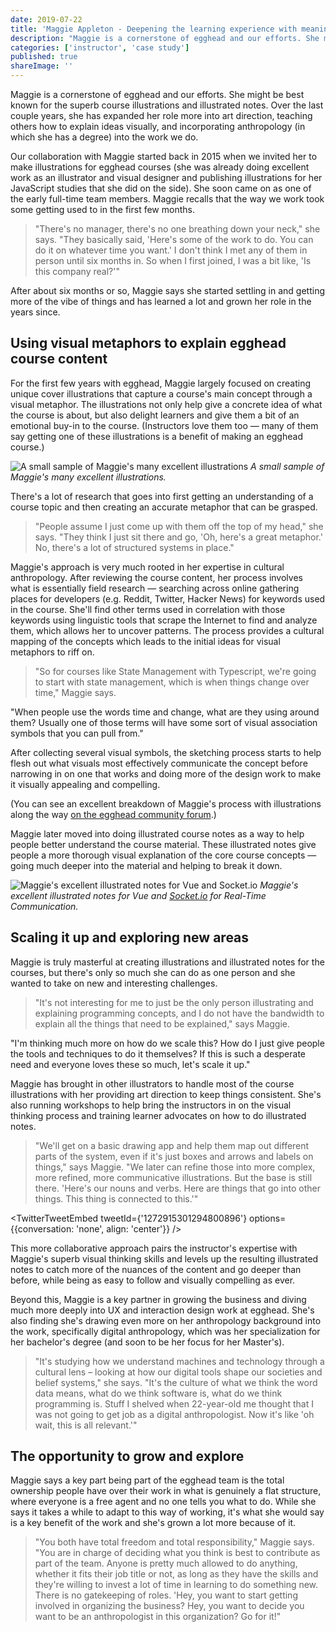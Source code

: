 ```yaml
---
date: 2019-07-22
title: 'Maggie Appleton - Deepening the learning experience with meaningful visual metaphor design'
description: "Maggie is a cornerstone of egghead and our efforts. She might be best known for the superb course illustrations and illustrated notes. Over the last couple years, she has expanded her role more into art direction, teaching others how to explain ideas visually, and incorporating anthropology (in which she has a degree) into the work we do. "
categories: ['instructor', 'case study']
published: true
shareImage: ''
---
```


Maggie is a cornerstone of egghead and our efforts. She might be best known for the superb course illustrations and illustrated notes. Over the last couple years, she has expanded her role more into art direction, teaching others how to explain ideas visually, and incorporating anthropology (in which she has a degree) into the work we do. 

Our collaboration with Maggie started back in 2015 when we invited her to make illustrations for egghead courses (she was already doing excellent work as an illustrator and visual designer and publishing illustrations for her JavaScript studies that she did on the side). She soon came on as one of the early full-time team members. Maggie recalls that the way we work took some getting used to in the first few months. 

> "There's no manager, there's no one breathing down your neck," she says. "They basically said, 'Here's some of the work to do. You can do it on whatever time you want.' I don't think I met any of them in person until six months in. So when I first joined, I was a bit like, 'Is this company real?'"

After about six months or so, Maggie says she started settling in and getting more of the vibe of things and has learned a lot and grown her role in the years since. 

## Using visual metaphors to explain egghead course content

For the first few years with egghead, Maggie largely focused on creating unique cover illustrations that capture a course's main concept through a visual metaphor. The illustrations not only help give a concrete idea of what the course is about, but also delight learners and give them a bit of an emotional buy-in to the course. (Instructors love them too — many of them say getting one of these illustrations is a benefit of making an egghead course.) 

![A small sample of Maggie's many excellent illustrations](./EGHCourses_Cover.png)
*A small sample of Maggie's many excellent illustrations.* 

There's a lot of research that goes into first getting an understanding of a course topic and then creating an accurate metaphor that can be grasped. 

> "People assume I just come up with them off the top of my head," she says. "They think I just sit there and go, 'Oh, here's a great metaphor.'  No, there's a lot of structured systems in place."

Maggie's approach is very much rooted in her expertise in cultural anthropology. After reviewing the course content, her process involves what is essentially field research — searching across online gathering places for developers (e.g. Reddit, Twitter, Hacker News) for keywords used in the course. She'll find other terms used in correlation with those keywords using linguistic tools that scrape the Internet to find and analyze them, which allows her to uncover patterns. The process provides a cultural mapping of the concepts which leads to the initial ideas for visual metaphors to riff on. 

> "So for courses like State Management with Typescript, we're going to start with state management, which is when things change over time," Maggie says. 

"When people use the words time and change, what are they using around them? Usually one of those terms will have some sort of visual association symbols that you can pull from."

After collecting several visual symbols, the sketching process starts to help flesh out what visuals most effectively communicate the concept before narrowing in on one that works and doing more of the design work to make it visually appealing and compelling. 

(You can see an excellent breakdown of Maggie's process with illustrations along the way  [on the egghead community forum](https://community.egghead.io/t/behind-the-scenes-on-an-egghead-illustration/1830).)

Maggie later moved into doing illustrated course notes as a way to help people better understand  the course material. These illustrated notes give people a more thorough visual explanation of the core course concepts — going much deeper into the material and helping to break it down. 

![Maggie's excellent illustrated notes for Vue and Socket.io](vuesocket_sketchnotes--mini.png)
*Maggie's excellent illustrated notes for Vue and [Socket.io](http://socket.io/) for Real-Time Communication.* 

## Scaling it up and exploring new areas

Maggie is truly masterful at creating illustrations and illustrated notes for the courses, but there's only so much she can do as one person and she wanted to take on new and interesting challenges. 

> "It's not interesting for me to just be the only person illustrating and explaining programming concepts, and I do not have the bandwidth to explain all the things that need to be explained," says Maggie. 

"I'm thinking much more on how do we scale this? How do I just give people the tools and techniques to do it themselves? If this is such a desperate need and everyone loves these so much, let's scale it up."

Maggie has brought in other illustrators to handle most of the course illustrations with her providing art direction to keep things consistent. She's also running workshops to help bring the instructors in on the visual thinking process and training learner advocates on how to do illustrated notes. 

> "We'll get on a basic drawing app and help them map out different parts of the system, even if it's just boxes and arrows and labels on things," says Maggie. "We later can refine those into more complex, more refined, more communicative illustrations. But the base is still there. 'Here's our nouns and verbs. Here are things that go into other things. This thing is connected to this.'"

<TwitterTweetEmbed
  tweetId={'1272915301294800896'}
  options={{conversation: 'none', align: 'center'}}
/>

This more collaborative approach pairs the instructor's expertise with Maggie's superb visual thinking skills and levels up the resulting illustrated notes to catch more of the nuances of the content and go deeper than before, while being as easy to follow and visually compelling as ever. 

Beyond this, Maggie is a key partner in growing the business and diving much more deeply into UX and interaction design work at egghead. She's also finding she's drawing even more on her anthropology background into the work, specifically digital anthropology, which was her specialization for her bachelor's degree (and soon to be her focus for her Master's).

> "It's studying how we understand machines and technology through a cultural lens – looking at how our digital tools shape our societies and belief systems," she says. "It's the culture of what we think the word data means, what do we think software is, what do we think programming is. Stuff I shelved when 22-year-old me thought that I was not going to get job as a digital anthropologist. Now it's like 'oh wait, this is all relevant.'"

## The opportunity to grow and explore

Maggie says a key part being part of the egghead team is the total ownership people have over their work in what is genuinely a flat structure, where everyone is a free agent and no one tells you what to do. While she says it takes a while to adapt to this way of working, it's what she would say is a key benefit of the work and she's grown a lot more because of it. 

> "You both have total freedom and total responsibility," Maggie says. "You are in charge of deciding what you think is best to contribute as part of the team. Anyone is pretty much allowed to do anything, whether it fits their job title or not, as long as they have the skills and they're willing to invest a lot of time in learning to do something new. There is no gatekeeping of roles. 'Hey, you want to start getting involved in organizing the business? Hey, you want to decide you want to be an anthropologist in this organization? Go for it!"